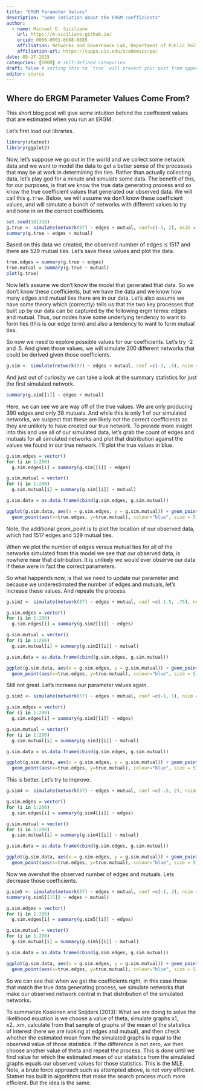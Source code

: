 ```yaml
---
title: "ERGM Parameter Values"
description: "Some intiution about the ERGM coefficients"
author:
  - name: Michael D. Siciliano
    url: https://m-siciliano.github.io/
    orcid: 0000-0001-8688-8685
    affiliation: Networks and Governance Lab, Department of Public Policy, Management, and Analytics , University of Illinois Chicago
    affiliation-url: https://cuppa.uic.edu/academics/pa/
date: 05-27-2025
categories: [ERGM] # self-defined categories
draft: false # setting this to `true` will prevent your post from appearing on your listing page until you're ready!
editor: source
---
```


## Where do ERGM Parameter Values Come From?

This short blog post will give some intuition behind the coefficient values that are estimated when you run an ERGM.

Let's first load out libraries.

```r
library(statnet)
library(ggplot2)
```

Now, let's suppose we go out in the world and we collect some network data and we want to model the data to get a better sense of the processes that may be at work in determining the ties. Rather than actually collecting data, let's play god for a minute and simulate some data. The benefit of this, for our purposes, is that we know the true data generating process and so know the true coefficient values that generated our observed data. We will call this `g.true`. Below, we will assume we don't know these coefficient values, and will simulate a bunch of networks with different values to try and hone in on the correct coefficients.

```r
set.seed(181318)
g.true <- simulate(network(57) ~ edges + mutual, coef=c(-1, 2), nsim = 1)
summary(g.true ~ edges + mutual) 
```

Based on this data we created, the observed number of edges is 1517 and there are 529 mutual ties. Let's save these values and plot the data.

```r
true.edges = summary(g.true ~ edges)
true.mutual = summary(g.true ~ mutual)
plot(g.true)
```

Now let's assume we don't know the model that generated that data. So we don't know these coefficients, but we have the data and we know how many edges and mutual ties there are in our data. Let's also assume we have some theory which (correctly) tells us that the two key processes that built up by our data can be captured by the following ergm terms: edges and mutual. Thus, our nodes have some underlying tendency to want to form ties (this is our edge term) and also a tendency to want to form mutual ties.

So now we need to explore possible values for our coefficients. Let's try -2 and .5. And given those values, we will simulate 200 different networks that could be derived given those coefficients.

```r
g.sim <- simulate(network(57) ~ edges + mutual, coef =c(-2, .5), nsim = 200, sequential = FALSE)

```

And just out of curiosity we can take a look at the summary statistics for just the first simulated network.

```r
summary(g.sim[[1]] ~ edges + mutual) 
```

Here, we can see we are way off of the true values. We are only producing 390 edges and only 38 mutuals. And while this is only 1 of our simulated networks, we suspect that these are likely not the correct coefficients as they are unlikely to have created our true network. To provide more insight into this and use all of our simulated data, let's grab the count of edges and mutuals for all simulated networks and plot that distribution against the values we found in our true network. I'll plot the true values in blue.

```r
g.sim.edges = vector()
for (i in 1:200)
  g.sim.edges[i] = summary(g.sim[[i]] ~ edges)

g.sim.mutual = vector()
for (i in 1:200)
  g.sim.mutual[i] = summary(g.sim[[i]] ~ mutual)

g.sim.data = as.data.frame(cbind(g.sim.edges, g.sim.mutual))

ggplot(g.sim.data, aes(x = g.sim.edges, y = g.sim.mutual)) + geom_point() + 
  geom_point(aes(x=true.edges, y=true.mutual), colour="blue", size = 5)
```

Note, the additional geom_point is to plot the location of our observed data, which had 1517 edges and 529 mutual ties.

When we plot the number of edges versus mutual ties for all of the networks simulated from this model we see that our observed data, is nowhere near that distribution. It is unlikely we would ever observe our data if these were in fact the correct parameters.

So what happends now, is that we need to update our parameter and because we underestimated the number of edges and mutuals, let's increase these values. And repeate the process.

```r
g.sim2 <- simulate(network(57) ~ edges + mutual, coef =c(-1.5, .75), nsim = 200, sequential = FALSE)

g.sim.edges = vector()
for (i in 1:200)
  g.sim.edges[i] = summary(g.sim2[[i]] ~ edges)

g.sim.mutual = vector()
for (i in 1:200)
  g.sim.mutual[i] = summary(g.sim2[[i]] ~ mutual)

g.sim.data = as.data.frame(cbind(g.sim.edges, g.sim.mutual))

ggplot(g.sim.data, aes(x = g.sim.edges, y = g.sim.mutual)) + geom_point() + 
  geom_point(aes(x=true.edges, y=true.mutual), colour="blue", size = 5)
```

Still not great. Let's increase our parameter values again.

```r
g.sim3 <- simulate(network(57) ~ edges + mutual, coef =c(-1, 1), nsim = 200, sequential = FALSE)

g.sim.edges = vector()
for (i in 1:200)
  g.sim.edges[i] = summary(g.sim3[[i]] ~ edges)

g.sim.mutual = vector()
for (i in 1:200)
  g.sim.mutual[i] = summary(g.sim3[[i]] ~ mutual)

g.sim.data = as.data.frame(cbind(g.sim.edges, g.sim.mutual))

ggplot(g.sim.data, aes(x = g.sim.edges, y = g.sim.mutual)) + geom_point() + 
  geom_point(aes(x=true.edges, y=true.mutual), colour="blue", size = 5)
```

This is better. Let's try to improve.

```r
g.sim4 <- simulate(network(57) ~ edges + mutual, coef =c(-.5, 2), nsim = 200, sequential = FALSE)

g.sim.edges = vector()
for (i in 1:200)
  g.sim.edges[i] = summary(g.sim4[[i]] ~ edges)

g.sim.mutual = vector()
for (i in 1:200)
  g.sim.mutual[i] = summary(g.sim4[[i]] ~ mutual)

g.sim.data = as.data.frame(cbind(g.sim.edges, g.sim.mutual))

ggplot(g.sim.data, aes(x = g.sim.edges, y = g.sim.mutual)) + geom_point() + 
  geom_point(aes(x=true.edges, y=true.mutual), colour="blue", size = 5)
```

Now we overshot the observed number of edges and mutuals. Lets decrease those coefficients.

```r
g.sim5 <- simulate(network(57) ~ edges + mutual, coef =c(-1, 2), nsim = 200, sequential = FALSE)
summary(g.sim5[[15]] ~ edges + mutual)

g.sim.edges = vector()
for (i in 1:200)
  g.sim.edges[i] = summary(g.sim5[[i]] ~ edges)

g.sim.mutual = vector()
for (i in 1:200)
  g.sim.mutual[i] = summary(g.sim5[[i]] ~ mutual)

g.sim.data = as.data.frame(cbind(g.sim.edges, g.sim.mutual))

ggplot(g.sim.data, aes(x = g.sim.edges, y = g.sim.mutual)) + geom_point() + 
  geom_point(aes(x=true.edges, y=true.mutual), colour="blue", size = 5)
```

So we can see that when we get the coefficients right, in this case those that match the true data generating process, we simulate networks that make our observed network central in that distribution of the simulated networks.

To summarize Koskinen and Snijders (2013): What we are doing to solve the likelihood equation is we choose a value of theta, simulate graphs x1, x2,..xm, calculate from that sample of graphs of the mean of the statistics of interest (here we are looking at edges and mutual), and then check whether the estimated mean from the simulated graphs is equal to the observed value of those statistics. If the difference is not zero, we then choose another value of theta and repeat the process. This is done until we find value for which the estimated mean of our statistics from the simulated graphs equals our observed values for those statistics. This is the MLE. Note, a brute force approach such as attempted above, is not very efficient. Statnet has built in algorithms that make the search process much more efficient. But the idea is the same.
